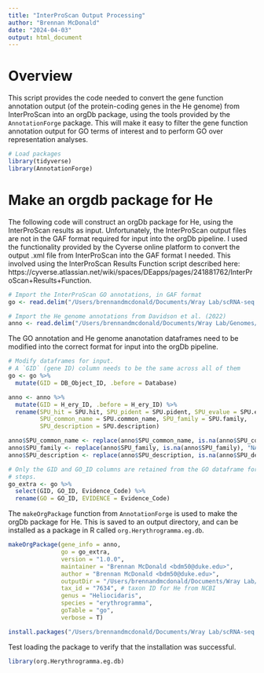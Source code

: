 ```yaml
---
title: "InterProScan Output Processing"
author: "Brennan McDonald"
date: "2024-04-03"
output: html_document
---
```


# Overview

This script provides the code needed to convert the gene function annotation output (of the protein-coding genes in the He genome) from InterProScan into an orgDb package, using the tools provided by the `AnnotationForge` package. This will make it easy to filter the gene function annotation output for GO terms of interest and to perform GO over representation analyses.

```r
# Load packages
library(tidyverse)
library(AnnotationForge)
```


# Make an orgdb package for He

The following code will construct an orgDb package for He, using the InterProScan results as input. Unfortunately, the InterProScan output files are not in the GAF format required for input into the orgDb pipeline. I used the functionality provided by the Cyverse online platform to convert the output .xml file from InterProScan into the GAF format I needed. This involved using the InterProScan Results Function script described here: https://cyverse.atlassian.net/wiki/spaces/DEapps/pages/241881762/InterProScan+Results+Function.

```r
# Import the InterProScan GO annotations, in GAF format
go <- read.delim("/Users/brennandmcdonald/Documents/Wray Lab/scRNA-seq Project/TF identification/export/Hery_peptide_models.fasta_gaf.txt")

# Import the He genome annotations from Davidson et al. (2022)
anno <- read.delim("/Users/brennandmcdonald/Documents/Wray Lab/Genomes/ATAC-seq Data/Genome Annotations/H_ery_SPU_hits_best.txt")
```


The GO annotation and He genome ananotation dataframes need to be modified into the correct format for input into the orgDb pipeline.

```r
# Modify dataframes for input. 
# A `GID` (gene ID) column needs to be the same across all of them
go <- go %>% 
  mutate(GID = DB_Object_ID, .before = Database)

anno <- anno %>% 
  mutate(GID = H_ery_ID, .before = H_ery_ID) %>% 
  rename(SPU_hit = SPU.hit, SPU_pident = SPU.pident, SPU_evalue = SPU.evalue,
         SPU_common_name = SPU.common_name, SPU_family = SPU.family,
         SPU_description = SPU.description)

anno$SPU_common_name <- replace(anno$SPU_common_name, is.na(anno$SPU_common_name), "NA")
anno$SPU_family <- replace(anno$SPU_family, is.na(anno$SPU_family), "NA")
anno$SPU_description <- replace(anno$SPU_description, is.na(anno$SPU_description), "NA")

# Only the GID and GO_ID columns are retained from the GO dataframe for downstream
# steps.
go_extra <- go %>% 
  select(GID, GO_ID, Evidence_Code) %>% 
  rename(GO = GO_ID, EVIDENCE = Evidence_Code)
```

The `makeOrgPackage` function from `AnnotationForge` is used to make the orgDb package for He. This is saved to an output directory, and can be installed as a package in R called `org.Herythrogramma.eg.db`.

```r
makeOrgPackage(gene_info = anno, 
               go = go_extra, 
               version = "1.0.0",
               maintainer = "Brennan McDonald <bdm50@duke.edu>",
               author = "Brennan McDonald <bdm50@duke.edu>",
               outputDir = "/Users/brennandmcdonald/Documents/Wray Lab/scRNA-seq Project/TF identification",
               tax_id = "7634", # taxon ID for He from NCBI
               genus = "Heliocidaris",
               species = "erythrogramma",
               goTable = "go",
               verbose = T)

install.packages("/Users/brennandmcdonald/Documents/Wray Lab/scRNA-seq Project/TF identification/org.Herythrogramma.eg.db", repos = NULL)
```

Test loading the package to verify that the installation was successful.

```r
library(org.Herythrogramma.eg.db)
```





